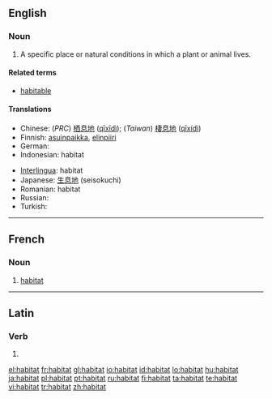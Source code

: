 {{also|habitât}}
==English==

===Noun===
{{en-noun}}

# {{biology}} A specific place or natural conditions in which a plant or animal lives.

====Related terms====
* [[habitable]]

====Translations====
{{trans-top|natural conditions in which a plant or animal lives}}
* Chinese: (''PRC'') [[栖息地]] ([[qīxīdì]]); (''Taiwan'') [[棲息地]]  ([[qīxídì]])
* Finnish: [[asuinpaikka]], [[elinpiiri]]
* German: {{t|de|Habitat|n}}
* Indonesian: habitat
{{trans-mid}}
* [[Interlingua]]: habitat
* Japanese: [[生息地]] (seisokuchi)
* Romanian: habitat
* Russian: {{t|ru|среда обитания|f|tr=sredá obitánija|sc=Cyrl}}
* Turkish: {{t|tr|habitat}}
{{trans-bottom}}

----

==French==

===Noun===
{{fr-noun|m}}

# [[habitat]]

----

==Latin==

===Verb===
{{la-verb-form|habitat}}

# {{conjugation of|[[habito#Latin|habitō]]||3|s|pres|act|ind}}

[[el:habitat]]
[[fr:habitat]]
[[gl:habitat]]
[[io:habitat]]
[[id:habitat]]
[[lo:habitat]]
[[hu:habitat]]
[[ja:habitat]]
[[pl:habitat]]
[[pt:habitat]]
[[ru:habitat]]
[[fi:habitat]]
[[ta:habitat]]
[[te:habitat]]
[[vi:habitat]]
[[tr:habitat]]
[[zh:habitat]]